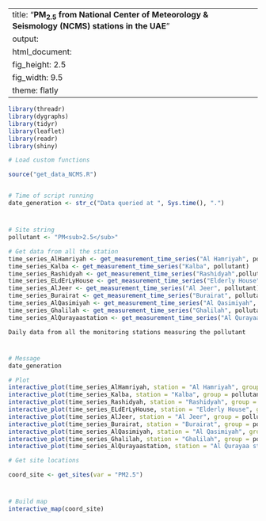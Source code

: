 
---
title: "**PM<sub>2.5</sub> from National Center of Meteorology & Seismology (NCMS) stations in the UAE**"
output:
  html_document:
    fig_height: 2.5
    fig_width: 9.5
    theme: flatly
---

```{r set_up, message = FALSE, echo = FALSE, warning = FALSE}
library(threadr)
library(dygraphs)
library(tidyr)
library(leaflet)
library(readr)
library(shiny)

# Load custom functions

source("get_data_NCMS.R")


# Time of script running
date_generation <- str_c("Data queried at ", Sys.time(), ".")
```
# 

## 
```{r import_data, message = FALSE, echo = FALSE, results = "hide", cache = TRUE, warning = FALSE}

# Site string
pollutant <- "PM<sub>2.5</sub>"

# Get data from all the station
time_series_AlHamriyah <- get_measurement_time_series("Al Hamriyah", pollutant)
time_series_Kalba <- get_measurement_time_series("Kalba", pollutant)
time_series_Rashidyah <- get_measurement_time_series("Rashidyah",pollutant)
time_series_ELdErLyHouse <- get_measurement_time_series("Elderly House", pollutant)
time_series_AlJeer <- get_measurement_time_series("Al Jeer", pollutant)
time_series_Burairat <- get_measurement_time_series("Burairat", pollutant)
time_series_AlQasimiyah <- get_measurement_time_series("Al Qasimiyah", pollutant)
time_series_Ghalilah <- get_measurement_time_series("Ghalilah", pollutant)
time_series_AlQurayaastation <- get_measurement_time_series("Al Qurayaa station", pollutant)

```

 `Daily data from all the monitoring stations measuring the pollutant`
 
# 

## 

```{r plot_NCMS_NO2, echo = FALSE, cache = TRUE}
# Message
date_generation

# Plot
interactive_plot(time_series_AlHamriyah, station = "Al Hamriyah", group = pollutant, pollu="PM2.5")
interactive_plot(time_series_Kalba, station = "Kalba", group = pollutant, pollu="PM2.5")
interactive_plot(time_series_Rashidyah, station = "Rashidyah", group = pollutant, pollu="PM2.5")
interactive_plot(time_series_ELdErLyHouse, station = "Elderly House", group = pollutant, pollu="PM2.5")
interactive_plot(time_series_AlJeer, station = "Al Jeer", group = pollutant, pollu="PM2.5")
interactive_plot(time_series_Burairat, station = "Burairat", group = pollutant, pollu="PM2.5")
interactive_plot(time_series_AlQasimiyah, station = "Al Qasimiyah", group = pollutant, pollu="PM2.5")
interactive_plot(time_series_Ghalilah, station = "Ghalilah", group = pollutant, pollu="PM2.5")
interactive_plot(time_series_AlQurayaastation, station = "Al Qurayaa station", group = pollutant, pollu="PM2.5")
```


```{r import_data_for_map, message = FALSE, echo = FALSE, results = "hide", cache = TRUE}
# Get site locations 

coord_site <- get_sites(var = "PM2.5")

```
#
 
##

```{r map, fig.height = 8, echo = FALSE, message = FALSE, cache = TRUE}
# Build map
interactive_map(coord_site)
```

 
 